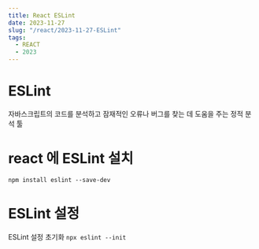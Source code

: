 ```yaml
---
title: React ESLint
date: 2023-11-27
slug: "/react/2023-11-27-ESLint"
tags:
  - REACT
  - 2023
---
```


# ESLint
자바스크립트의 코드를 분석하고 잠재적인 오류나 버그를 찾는 데 도움을 주는 정적 분석 툴

# react 에 ESLint 설치
`npm install eslint --save-dev`

# ESLint 설정
ESLint 설정 초기화
`npx eslint --init`
